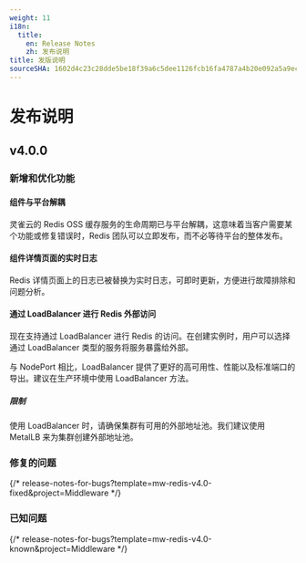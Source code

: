 ```yaml
---
weight: 11
i18n:
  title:
    en: Release Notes
    zh: 发布说明
title: 发版说明
sourceSHA: 1602d4c23c28dde5be18f39a6c5dee1126fcb16fa4787a4b20e092a5a9ecb76d
---
```


# 发布说明

## v4.0.0

### 新增和优化功能

#### 组件与平台解耦

灵雀云的 Redis OSS 缓存服务的生命周期已与平台解耦，这意味着当客户需要某个功能或修复错误时，Redis 团队可以立即发布，而不必等待平台的整体发布。

#### 组件详情页面的实时日志

Redis 详情页面上的日志已被替换为实时日志，可即时更新，方便进行故障排除和问题分析。

#### 通过 LoadBalancer 进行 Redis 外部访问

现在支持通过 LoadBalancer 进行 Redis 的访问。在创建实例时，用户可以选择通过 LoadBalancer 类型的服务将服务暴露给外部。

与 NodePort 相比，LoadBalancer 提供了更好的高可用性、性能以及标准端口的导出。建议在生产环境中使用 LoadBalancer 方法。

##### 限制

使用 LoadBalancer 时，请确保集群有可用的外部地址池。我们建议使用 MetalLB 来为集群创建外部地址池。

### 修复的问题

{/* release-notes-for-bugs?template=mw-redis-v4.0-fixed&project=Middleware */}

### 已知问题

{/* release-notes-for-bugs?template=mw-redis-v4.0-known&project=Middleware */}
